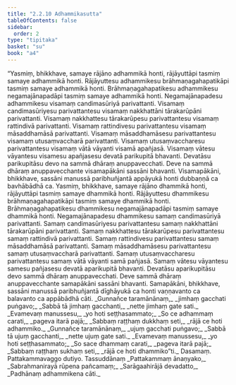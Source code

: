 ```yaml
---
title: "2.2.10 Adhammikasutta"
tableOfContents: false
sidebar:
  order: 2
type: "tipitaka"
basket: "su"
book: "a4"
---
```



<DynamicBreadcrumb />

<Division number="70" book="a4">

<Paragraph number="513" book="a4">
“Yasmiṃ, bhikkhave, samaye rājāno adhammikā honti, rājāyuttāpi tasmiṃ samaye adhammikā honti. Rājāyuttesu adhammikesu brāhmaṇagahapatikāpi tasmiṃ samaye adhammikā honti. Brāhmaṇagahapatikesu adhammikesu negamajānapadāpi tasmiṃ samaye adhammikā honti. Negamajānapadesu adhammikesu visamaṃ candimasūriyā parivattanti. Visamaṃ candimasūriyesu parivattantesu visamaṃ nakkhattāni tārakarūpāni parivattanti. Visamaṃ nakkhattesu tārakarūpesu parivattantesu visamaṃ rattindivā parivattanti. Visamaṃ rattindivesu parivattantesu visamaṃ māsaddhamāsā parivattanti. Visamaṃ māsaddhamāsesu parivattantesu visamaṃ utusaṃvaccharā parivattanti. Visamaṃ utusaṃvaccharesu parivattantesu visamaṃ vātā vāyanti visamā apañjasā. Visamaṃ vātesu vāyantesu visamesu apañjasesu devatā parikupitā bhavanti. Devatāsu parikupitāsu devo na sammā dhāraṃ anuppavecchati. Deve na sammā dhāraṃ anuppavecchante visamapākāni sassāni bhavanti. Visamapākāni, bhikkhave, sassāni manussā paribhuñjantā appāyukā honti dubbaṇṇā ca bavhābādhā ca.
</Paragraph>

<Paragraph number="514" book="a4">
Yasmiṃ, bhikkhave, samaye rājāno dhammikā honti, rājāyuttāpi tasmiṃ samaye dhammikā honti. Rājāyuttesu dhammikesu brāhmaṇagahapatikāpi tasmiṃ samaye dhammikā honti. Brāhmaṇagahapatikesu dhammikesu negamajānapadāpi tasmiṃ samaye dhammikā honti. Negamajānapadesu dhammikesu samaṃ candimasūriyā parivattanti. Samaṃ candimasūriyesu parivattantesu samaṃ nakkhattāni tārakarūpāni parivattanti. Samaṃ nakkhattesu tārakarūpesu parivattantesu samaṃ rattindivā parivattanti. Samaṃ rattindivesu parivattantesu samaṃ māsaddhamāsā parivattanti. Samaṃ māsaddhamāsesu parivattantesu samaṃ utusaṃvaccharā parivattanti. Samaṃ utusaṃvaccharesu parivattantesu samaṃ vātā vāyanti samā pañjasā. Samaṃ vātesu vāyantesu samesu pañjasesu devatā aparikupitā bhavanti. Devatāsu aparikupitāsu devo sammā dhāraṃ anuppavecchati. Deve sammā dhāraṃ anuppavecchante samapākāni sassāni bhavanti. Samapākāni, bhikkhave, sassāni manussā paribhuñjantā dīghāyukā ca honti vaṇṇavanto ca balavanto ca appābādhā cāti.
</Paragraph>

<Paragraph number="515" type="verses" book="a4">
_Gunnañce taramānānaṃ,_  
_jimhaṃ gacchati puṅgavo;_  
_Sabbā tā jimhaṃ gacchanti,_  
_nette jimhaṃ gate sati._  

</Paragraph>

<Paragraph number="516" type="verses" book="a4">
_Evamevaṃ manussesu,_  
_yo hoti seṭṭhasammato;_  
_So ce adhammaṃ carati,_  
_pageva itarā pajā;_  
_Sabbaṃ raṭṭhaṃ dukkhaṃ seti,_  
_rājā ce hoti adhammiko._  

</Paragraph>

<Paragraph number="517" type="verses" book="a4">
_Gunnañce taramānānaṃ,_  
_ujuṃ gacchati puṅgavo;_  
_Sabbā tā ujuṃ gacchanti,_  
_nette ujuṃ gate sati._  

</Paragraph>

<Paragraph number="518" type="verses" book="a4">
_Evamevaṃ manussesu,_  
_yo hoti seṭṭhasammato;_  
_So sace dhammaṃ carati,_  
_pageva itarā pajā;_  
_Sabbaṃ raṭṭhaṃ sukhaṃ seti,_  
_rājā ce hoti dhammiko”ti._  


</Paragraph>
</Division>

<Paragraph number="519" type="center" book="a4">
Dasamaṃ.



</Paragraph>

<Paragraph number="520" type="center" book="a4">
Pattakammavaggo dutiyo.



</Paragraph>

<Paragraph number="521" type="center" book="a4">
Tassuddānaṃ


</Paragraph>

<Paragraph number="522" type="verses" book="a4">
_Pattakammaṃ ānaṇyako,_  
_Sabrahmanirayā rūpena pañcamaṃ;_  
_Sarāgaahirājā devadatto,_  
_Padhānaṃ adhammikena cāti._
</Paragraph>